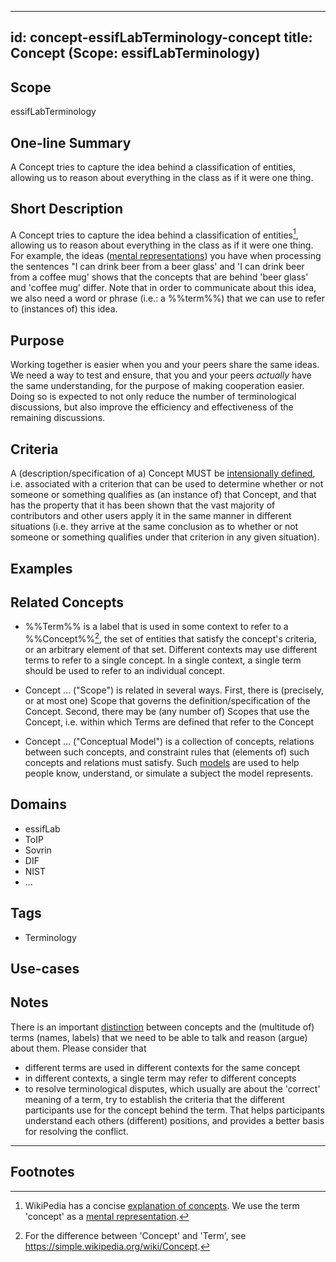 
---
id: concept-essifLabTerminology-concept
title: Concept (Scope: essifLabTerminology)
---

## Scope
<!--REQUIRED--Short text (label, abbreviation) used to refer to the %%scope%% within which the %%concept%% is defined. The default is essifLab.-->
essifLabTerminology

## One-line Summary
<!--A single sentence that describe the %%concept%% to a layperson with reasonable accuracy. This line may be used to explain `Concept` in a glossary, or as a popover text when it is referred to in other documentation.-->
A Concept tries to capture the idea behind a classification of entities, allowing us to reason about everything in the class as if it were one thing.

## Short Description
<!--REQUIRED--in 1-3 sentences that describe the %%concept%% to a layperson with reasonable accuracy.-->
A Concept tries to capture the idea behind a classification of entities[^1], allowing us to reason about everything in the class as if it were one thing. For example, the ideas ([mental representations](https://en.wikipedia.org/wiki/Mental_representation)) you have when processing the sentences "I can drink beer from a beer glass' and 'I can drink beer from a coffee mug' shows that the concepts that are behind 'beer glass' and 'coffee mug' differ. Note that in order to communicate about this idea, we also need a word or phrase (i.e.: a %%term%%) that we can use to refer to (instances of) this idea.

## Purpose
<!--Describe why the %%concept%% is needed. What purposes does it serve? What can you do with it that you cannot do (as well) without it? What objectives does it help realize? Why is this %%concept%% relevant within its %%scope%% of definition?-->
Working together is easier when you and your peers share the same ideas. We need a way to test and ensure, that you and your peers _actually_ have the same understanding, for the purpose of making cooperation easier. Doing so is expected to not only reduce the number of terminological discussions, but also improve the efficiency and effectiveness of the remaining discussions.

## Criteria
<!--REQUIRED--How is this %%concept%% different from related ideas? What are essential characteristics that must be true? This is where you specify the [intensional definition](https://en.wikipedia.org/wiki/Extensional_and_intensional_definitions) of the %%concept%%, i.e. the necessary and sufficient conditions for when the term should be used. This makes that the %%concept%% becomes crystal clear. In the case of nouns, this is equivalent to specifying the properties that an object needs to have in order to be counted as a referent of the term.-->
A (description/specification of a) Concept MUST be [intensionally defined](https://en.wikipedia.org/wiki/Extensional_and_intensional_definitions), i.e. associated with a criterion that can be used to determine whether or not someone or something qualifies as (an instance of) that Concept, and that has the property that it has been shown that the vast majority of contributors and other users apply it in the same manner in different situations (i.e. they arrive at the same conclusion as to whether or not someone or something qualifies under that criterion in any given situation). 

## Examples
<!--Provide a few sentences in which you give examples that obviously qualify as instances of `Concept`, and that do NOT obviously qualify. Also, provide examples that are not (so) obvious, but help users to better understand its intension.-->

## Related Concepts
<!--Link to any %%concepts:concept%% that are similar but distinct, with a note about the relationship.-->
* %%Term%% is a label that is used in some context to refer to a %%Concept%%[^2], the set of entities that satisfy the concept's criteria, or an arbitrary element of that set. Different contexts may use different terms to refer to a single concept. In a single context, a single term should be used to refer to an individual concept.

* Concept ... ("Scope") is related in several ways. First, there is (precisely, or at most one) Scope that governs the definition/specification of the Concept. Second, there may be (any number of) Scopes that use the Concept, i.e. within which Terms are defined that refer to the Concept

* Concept ... ("Conceptual Model") is a collection of concepts, relations between such concepts, and constraint rules that (elements of) such concepts and relations must satisfy. Such [models](https://en.wikipedia.org/wiki/Conceptual_model) are used to help people know, understand, or simulate a subject the model represents.

## Domains
<!--In which general knowledge ecosystems or mental model families does this %%concept%% play a role?-->
* essifLab
* ToIP
* Sovrin
* DIF
* NIST
* ...

## Tags
<!--Add hash tags here that allow us to group concepts in useful ways.-->
* Terminology

## Use-cases
<!--This (optional) section specifies an (optional) introductory paragraph, and a level-3 (i.e. `###`) subsection for every use case it describes. Every such use-case SHOULD
- describe the situation/context of the use-case;
- show how to apply ``Concept`` to/in that situation;
- shows the relevance of having ``Concept`` for the use-case as opposed to not having it.-->

## Notes
<!--This (optional) section is the place to put anything for which there is no other good place to put it.-->
There is an important [distinction](https://simple.wikipedia.org/wiki/Concept) between concepts and the (multitude of) terms (names, labels) that we need to be able to talk and reason (argue) about them. Please consider that

* different terms are used in different contexts for the same concept
* in different contexts, a single term may refer to different concepts 
* to resolve terminological disputes, which usually are about the 'correct' meaning of a term, try to establish the criteria that the different participants use for the concept behind the term. That helps participants understand each others (different) positions, and provides a better basis for resolving the conflict.

---
## Footnotes
<!--This (optional) section contains any footnotes that may have been specified in the text above.-->

[^1]: WikiPedia has a concise [explanation of concepts](https://en.wikipedia.org/wiki/Concept). We use the term 'concept' as a [mental representation](https://en.wikipedia.org/wiki/Mental_representation).

[^2]: For the difference between 'Concept' and 'Term', see https://simple.wikipedia.org/wiki/Concept.